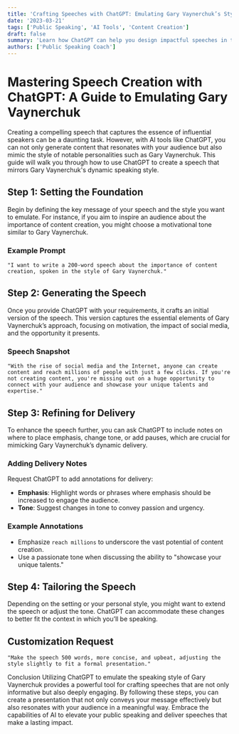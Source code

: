 ```yaml
---
title: 'Crafting Speeches with ChatGPT: Emulating Gary Vaynerchuk’s Style'
date: '2023-03-21'
tags: ['Public Speaking', 'AI Tools', 'Content Creation']
draft: false
summary: 'Learn how ChatGPT can help you design impactful speeches in the style of renowned speakers like Gary Vaynerchuk, complete with guidelines on delivery and emotional inflection.'
authors: ['Public Speaking Coach']
---
```


# Mastering Speech Creation with ChatGPT: A Guide to Emulating Gary Vaynerchuk

Creating a compelling speech that captures the essence of influential speakers can be a daunting task. However, with AI tools like ChatGPT, you can not only generate content that resonates with your audience but also mimic the style of notable personalities such as Gary Vaynerchuk. This guide will walk you through how to use ChatGPT to create a speech that mirrors Gary Vaynerchuk's dynamic speaking style.

## Step 1: Setting the Foundation

Begin by defining the key message of your speech and the style you want to emulate. For instance, if you aim to inspire an audience about the importance of content creation, you might choose a motivational tone similar to Gary Vaynerchuk.

### Example Prompt

```plaintext
"I want to write a 200-word speech about the importance of content creation, spoken in the style of Gary Vaynerchuk."
```

## Step 2: Generating the Speech

Once you provide ChatGPT with your requirements, it crafts an initial version of the speech. This version captures the essential elements of Gary Vaynerchuk’s approach, focusing on motivation, the impact of social media, and the opportunity it presents.

### Speech Snapshot

```plaintext
"With the rise of social media and the Internet, anyone can create content and reach millions of people with just a few clicks. If you're not creating content, you're missing out on a huge opportunity to connect with your audience and showcase your unique talents and expertise."
```

## Step 3: Refining for Delivery

To enhance the speech further, you can ask ChatGPT to include notes on where to place emphasis, change tone, or add pauses, which are crucial for mimicking Gary Vaynerchuk’s dynamic delivery.

### Adding Delivery Notes

Request ChatGPT to add annotations for delivery:

- **Emphasis**: Highlight words or phrases where emphasis should be increased to engage the audience.
- **Tone**: Suggest changes in tone to convey passion and urgency.

### Example Annotations

- Emphasize `reach millions` to underscore the vast potential of content creation.
- Use a passionate tone when discussing the ability to "showcase your unique talents."

## Step 4: Tailoring the Speech

Depending on the setting or your personal style, you might want to extend the speech or adjust the tone. ChatGPT can accommodate these changes to better fit the context in which you’ll be speaking.

## Customization Request

```plaintext
"Make the speech 500 words, more concise, and upbeat, adjusting the style slightly to fit a formal presentation."
```

Conclusion
Utilizing ChatGPT to emulate the speaking style of Gary Vaynerchuk provides a powerful tool for crafting speeches that are not only informative but also deeply engaging. By following these steps, you can create a presentation that not only conveys your message effectively but also resonates with your audience in a meaningful way. Embrace the capabilities of AI to elevate your public speaking and deliver speeches that make a lasting impact.
